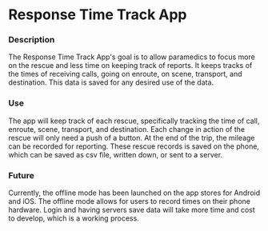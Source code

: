 # Response Time Track App

### Description

The Response Time Track App's goal is to allow paramedics to focus more on the rescue and less time on keeping track of reports.
It keeps tracks of the times of receiving calls, going on enroute, on scene, transport, and destination.
This data is saved for any desired use of the data.

### Use

The app will keep track of each rescue, specifically tracking the time of call, enroute, scene, transport, and destination.
Each change in action of the rescue will only need a push of a button.
At the end of the trip, the mileage can be recorded for reporting.
These rescue records is saved on the phone, which can be saved as csv file, written down, or sent to a server.

### Future

Currently, the offline mode has been launched on the app stores for Android and iOS.
The offline mode allows for users to record times on their phone hardware.
Login and having servers save data will take more time and cost to develop, which is a working process.
